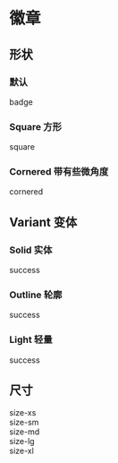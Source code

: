 
# 徽章

## 形状

### 默认

<CodeDemo>
  <div className="badge solid success">badge</div>
</CodeDemo>

### Square 方形

<CodeDemo>
  <div className="badge solid success square">square</div>
</CodeDemo>

### Cornered 带有些微角度

<CodeDemo>
  <div className="badge solid success cornered">cornered</div>
</CodeDemo>

## Variant 变体

### Solid 实体

<CodeDemo>
  <div className="badge solid success">success</div>
</CodeDemo>

### Outline 轮廓

<CodeDemo>
  <div className="badge outline success">success</div>
</CodeDemo>

### Light 轻量

<CodeDemo>
  <div className="badge light success">success</div>
</CodeDemo>

## 尺寸

<CodeDemo>
  <div className="grid gap-4">
    <div className="badge solid success xs">size-xs</div>
    <div className="badge solid success sm">size-sm</div>
    <div className="badge solid success md">size-md</div>
    <div className="badge solid success lg">size-lg</div>
    <div className="badge solid success xl">size-xl</div>
  </div>
</CodeDemo>
